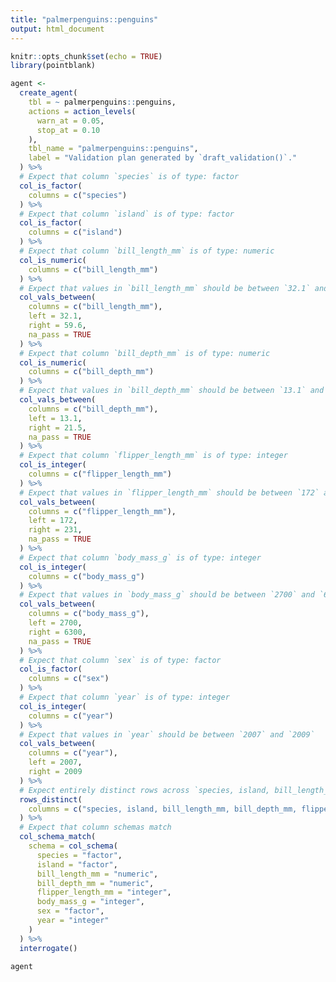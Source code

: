 ```yaml
---
title: "palmerpenguins::penguins"
output: html_document
---
```


```r
knitr::opts_chunk$set(echo = TRUE)
library(pointblank)
```


```r
agent <-
  create_agent(
    tbl = ~ palmerpenguins::penguins,
    actions = action_levels(
      warn_at = 0.05,
      stop_at = 0.10
    ),
    tbl_name = "palmerpenguins::penguins",
    label = "Validation plan generated by `draft_validation()`."
  ) %>%
  # Expect that column `species` is of type: factor
  col_is_factor(
    columns = c("species")
  ) %>%
  # Expect that column `island` is of type: factor
  col_is_factor(
    columns = c("island")
  ) %>%
  # Expect that column `bill_length_mm` is of type: numeric
  col_is_numeric(
    columns = c("bill_length_mm")
  ) %>%
  # Expect that values in `bill_length_mm` should be between `32.1` and `59.6`
  col_vals_between(
    columns = c("bill_length_mm"),
    left = 32.1,
    right = 59.6,
    na_pass = TRUE
  ) %>%
  # Expect that column `bill_depth_mm` is of type: numeric
  col_is_numeric(
    columns = c("bill_depth_mm")
  ) %>%
  # Expect that values in `bill_depth_mm` should be between `13.1` and `21.5`
  col_vals_between(
    columns = c("bill_depth_mm"),
    left = 13.1,
    right = 21.5,
    na_pass = TRUE
  ) %>%
  # Expect that column `flipper_length_mm` is of type: integer
  col_is_integer(
    columns = c("flipper_length_mm")
  ) %>%
  # Expect that values in `flipper_length_mm` should be between `172` and `231`
  col_vals_between(
    columns = c("flipper_length_mm"),
    left = 172,
    right = 231,
    na_pass = TRUE
  ) %>%
  # Expect that column `body_mass_g` is of type: integer
  col_is_integer(
    columns = c("body_mass_g")
  ) %>%
  # Expect that values in `body_mass_g` should be between `2700` and `6300`
  col_vals_between(
    columns = c("body_mass_g"),
    left = 2700,
    right = 6300,
    na_pass = TRUE
  ) %>%
  # Expect that column `sex` is of type: factor
  col_is_factor(
    columns = c("sex")
  ) %>%
  # Expect that column `year` is of type: integer
  col_is_integer(
    columns = c("year")
  ) %>%
  # Expect that values in `year` should be between `2007` and `2009`
  col_vals_between(
    columns = c("year"),
    left = 2007,
    right = 2009
  ) %>%
  # Expect entirely distinct rows across `species, island, bill_length_mm, bill_depth_mm, flipper_length_mm, body_mass_g, sex, year`
  rows_distinct(
    columns = c("species, island, bill_length_mm, bill_depth_mm, flipper_length_mm, body_mass_g, sex, year")
  ) %>%
  # Expect that column schemas match
  col_schema_match(
    schema = col_schema(
      species = "factor",
      island = "factor",
      bill_length_mm = "numeric",
      bill_depth_mm = "numeric",
      flipper_length_mm = "integer",
      body_mass_g = "integer",
      sex = "factor",
      year = "integer"
    )
  ) %>%
  interrogate()
```


```r
agent
```

